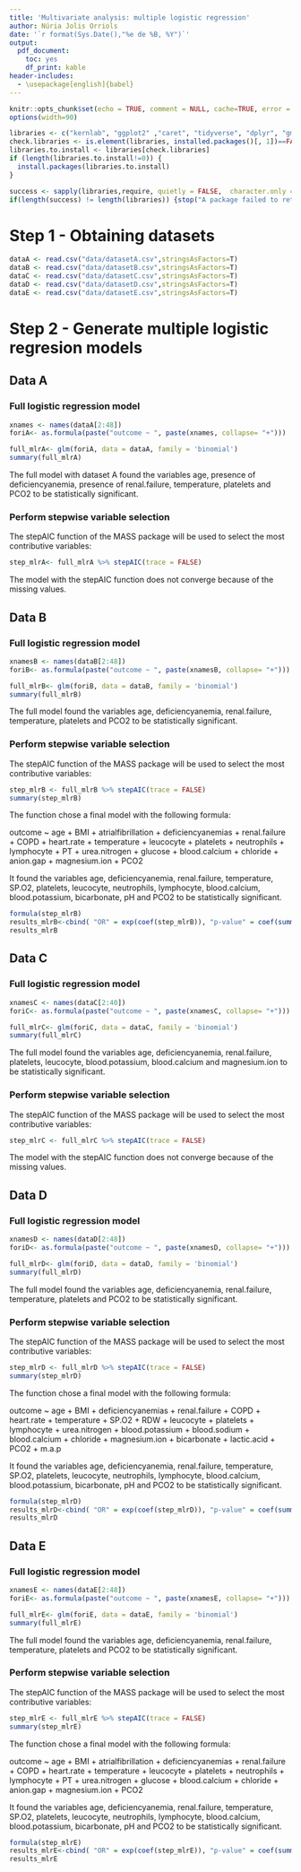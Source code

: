 ```yaml
---
title: 'Multivariate analysis: multiple logistic regression'
author: Núria Jolis Orriols
date: '`r format(Sys.Date(),"%e de %B, %Y")`' 
output:
  pdf_document:
    toc: yes
    df_print: kable
header-includes:
  - \usepackage[english]{babel}
---
```


```r
knitr::opts_chunk$set(echo = TRUE, comment = NULL, cache=TRUE, error = TRUE)
options(width=90)
```

```r
libraries <- c("kernlab", "ggplot2" ,"caret", "tidyverse", "dplyr", "gmodels", "MASS")
check.libraries <- is.element(libraries, installed.packages()[, 1])==FALSE
libraries.to.install <- libraries[check.libraries]
if (length(libraries.to.install!=0)) {
  install.packages(libraries.to.install)
}

success <- sapply(libraries,require, quietly = FALSE,  character.only = TRUE)
if(length(success) != length(libraries)) {stop("A package failed to return a success in require() function.")}
```

# Step 1 - Obtaining datasets

```r
dataA <- read.csv("data/datasetA.csv",stringsAsFactors=T)
dataB <- read.csv("data/datasetB.csv",stringsAsFactors=T)
dataC <- read.csv("data/datasetC.csv",stringsAsFactors=T)
dataD <- read.csv("data/datasetD.csv",stringsAsFactors=T)
dataE <- read.csv("data/datasetE.csv",stringsAsFactors=T)
```

# Step 2 - Generate multiple logistic regresion models 

## Data A

### Full logistic regression model

```r
xnames <- names(dataA[2:48])
foriA<- as.formula(paste("outcome ~ ", paste(xnames, collapse= "+")))
```


```r
full_mlrA<- glm(foriA, data = dataA, family = 'binomial')
summary(full_mlrA)
```
The full model with dataset A found the variables age, presence of deficiencyanemia, presence of renal.failure, temperature, platelets and PCO2 to be statistically significant.

### Perform stepwise variable selection

The stepAIC function of the MASS package will be used to select the most contributive variables:

```r
step_mlrA<- full_mlrA %>% stepAIC(trace = FALSE)
```
The model with the stepAIC function does not converge because of the missing values. 

## Data B

### Full logistic regression model

```r
xnamesB <- names(dataB[2:48])
foriB<- as.formula(paste("outcome ~ ", paste(xnamesB, collapse= "+")))
```


```r
full_mlrB<- glm(foriB, data = dataB, family = 'binomial')
summary(full_mlrB)
```

The full model found the variables age, deficiencyanemia, renal.failure, temperature, platelets and PCO2 to be statistically significant.

### Perform stepwise variable selection

The stepAIC function of the MASS package will be used to select the most contributive variables:

```r
step_mlrB <- full_mlrB %>% stepAIC(trace = FALSE)
summary(step_mlrB)
```

The function chose a final model with the following formula: 

outcome ~ age + BMI + atrialfibrillation + deficiencyanemias + 
    renal.failure + COPD + heart.rate + temperature + leucocyte + 
    platelets + neutrophils + lymphocyte + PT + urea.nitrogen + 
    glucose + blood.calcium + chloride + anion.gap + magnesium.ion + 
    PCO2
 
It found the variables age, deficiencyanemia, renal.failure, temperature, SP.O2, platelets, leucocyte, neutrophils, lymphocyte, blood.calcium, blood.potassium, bicarbonate, pH and PCO2 to be statistically significant.

```r
formula(step_mlrB)
results_mlrB<-cbind( "OR" = exp(coef(step_mlrB)), "p-value" = coef(summary(step_mlrB))[,4])
results_mlrB
```


## Data C

### Full logistic regression model

```r
xnamesC <- names(dataC[2:40])
foriC<- as.formula(paste("outcome ~ ", paste(xnamesC, collapse= "+")))
```


```r
full_mlrC<- glm(foriC, data = dataC, family = 'binomial')
summary(full_mlrC)
```

The full model found the variables age, deficiencyanemia, renal.failure, platelets, leucocyte, blood.potassium, blood.calcium and magnesium.ion to be statistically significant.

### Perform stepwise variable selection

The stepAIC function of the MASS package will be used to select the most contributive variables:

```r
step_mlrC <- full_mlrC %>% stepAIC(trace = FALSE)
```
The model with the stepAIC function does not converge because of the missing values. 

## Data D

### Full logistic regression model

```r
xnamesD <- names(dataD[2:48])
foriD<- as.formula(paste("outcome ~ ", paste(xnamesD, collapse= "+")))
```


```r
full_mlrD<- glm(foriD, data = dataD, family = 'binomial')
summary(full_mlrD)
```

The full model found the variables age, deficiencyanemia, renal.failure, temperature, platelets and PCO2 to be statistically significant.

### Perform stepwise variable selection

The stepAIC function of the MASS package will be used to select the most contributive variables:

```r
step_mlrD <- full_mlrD %>% stepAIC(trace = FALSE)
summary(step_mlrD)
```

The function chose a final model with the following formula: 

outcome ~ age + BMI + deficiencyanemias + renal.failure + 
    COPD + heart.rate + temperature + SP.O2 + RDW + leucocyte + 
    platelets + lymphocyte + urea.nitrogen + blood.potassium + 
    blood.sodium + blood.calcium + chloride + magnesium.ion + 
    bicarbonate + lactic.acid + PCO2 + m.a.p
 
It found the variables age, deficiencyanemia, renal.failure, temperature, SP.O2, platelets, leucocyte, neutrophils, lymphocyte, blood.calcium, blood.potassium, bicarbonate, pH and PCO2 to be statistically significant.

```r
formula(step_mlrD)
results_mlrD<-cbind( "OR" = exp(coef(step_mlrD)), "p-value" = coef(summary(step_mlrD))[,4])
results_mlrD
```


## Data E

### Full logistic regression model

```r
xnamesE <- names(dataE[2:48])
foriE<- as.formula(paste("outcome ~ ", paste(xnamesE, collapse= "+")))
```


```r
full_mlrE<- glm(foriE, data = dataE, family = 'binomial')
summary(full_mlrE)
```

The full model found the variables age, deficiencyanemia, renal.failure, temperature, platelets and PCO2 to be statistically significant.

### Perform stepwise variable selection

The stepAIC function of the MASS package will be used to select the most contributive variables:

```r
step_mlrE <- full_mlrE %>% stepAIC(trace = FALSE)
summary(step_mlrE)
```

The function chose a final model with the following formula: 

outcome ~ age + BMI + atrialfibrillation + deficiencyanemias + 
    renal.failure + COPD + heart.rate + temperature + leucocyte + 
    platelets + neutrophils + lymphocyte + PT + urea.nitrogen + 
    glucose + blood.calcium + chloride + anion.gap + magnesium.ion + 
    PCO2
 
It found the variables age, deficiencyanemia, renal.failure, temperature, SP.O2, platelets, leucocyte, neutrophils, lymphocyte, blood.calcium, blood.potassium, bicarbonate, pH and PCO2 to be statistically significant.

```r
formula(step_mlrE)
results_mlrE<-cbind( "OR" = exp(coef(step_mlrE)), "p-value" = coef(summary(step_mlrE))[,4])
results_mlrE
```
